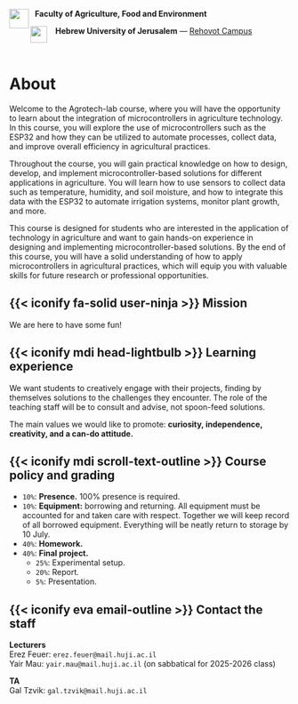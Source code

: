 <img src="/archive/logo/faculty-logo.png" width="35" style='vertical-align:sub;' align="left">&nbsp; **Faculty of Agriculture, Food and Environment**  

<img src="/archive/logo/huji-gray.png" width="30" style='vertical-align:top;' align="left">&nbsp; &nbsp;**Hebrew University of Jerusalem** --- [Rehovot Campus](https://goo.gl/maps/3SSsJPW3sCqpdPqCA)

<br>

# About {.unnumbered}

Welcome to the Agrotech-lab course, where you will have the opportunity to learn about the integration of microcontrollers in agriculture technology. In this course, you will explore the use of microcontrollers such as the ESP32 and how they can be utilized to automate processes, collect data, and improve overall efficiency in agricultural practices.

Throughout the course, you will gain practical knowledge on how to design, develop, and implement microcontroller-based solutions for different applications in agriculture. You will learn how to use sensors to collect data such as temperature, humidity, and soil moisture, and how to integrate this data with the ESP32 to automate irrigation systems, monitor plant growth, and more.

This course is designed for students who are interested in the application of technology in agriculture and want to gain hands-on experience in designing and implementing microcontroller-based solutions. By the end of this course, you will have a solid understanding of how to apply microcontrollers in agricultural practices, which will equip you with valuable skills for future research or professional opportunities.

## {{< iconify fa-solid user-ninja >}} Mission

We are here to have some fun!

## {{< iconify mdi head-lightbulb >}} Learning experience

We want students to creatively engage with their projects, finding by themselves solutions to the challenges they encounter. The role of the teaching staff will be to consult and advise, not spoon-feed solutions.

The main values we would like to promote: **curiosity, independence, creativity, and a can-do attitude.**

## {{< iconify mdi scroll-text-outline >}} Course policy and grading

* `10%`: **Presence.** 100% presence is required.
* `10%`: **Equipment:** borrowing and returning. All equipment must be accounted for and taken care with respect. Together we will keep record of all borrowed equipment. Everything will be neatly return to storage by 10 July.
* `40%`: **Homework.** 
* `40%`: **Final project.**
  * `25%`: Experimental setup.
  * `20%`: Report.
  * `5%`: Presentation.

## {{< iconify eva email-outline >}} Contact the staff

**Lecturers**  
Erez Feuer: `erez.feuer@mail.huji.ac.il`  
Yair Mau: `yair.mau@mail.huji.ac.il` (on sabbatical for 2025-2026 class)

**TA**  
Gal Tzvik: `gal.tzvik@mail.huji.ac.il`  